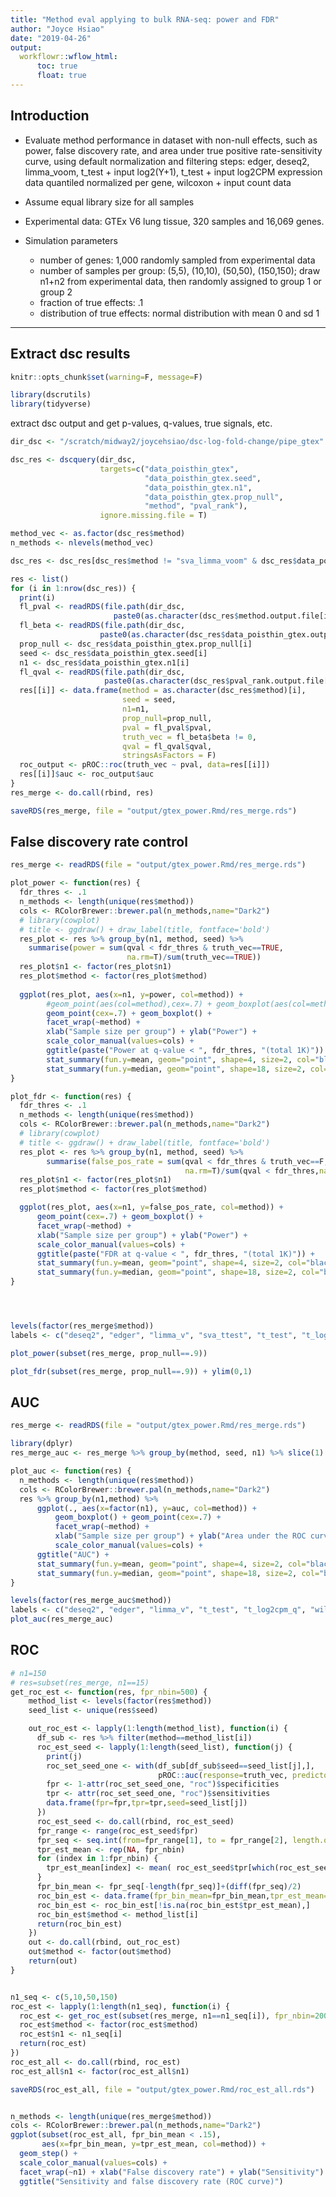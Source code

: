 ```yaml
---
title: "Method eval applying to bulk RNA-seq: power and FDR"
author: "Joyce Hsiao"
date: "2019-04-26"
output: 
  workflowr::wflow_html:
      toc: true
      float: true
---
```


## Introduction

* Evaluate method performance in dataset with non-null effects, such as power, false discovery rate, and area under true positive rate-sensitivity curve, using default normalization and filtering steps: edger, deseq2, limma_voom, t_test + input log2(Y+1), t_test + input log2CPM expression data quantiled normalized per gene, wilcoxon + input count data

* Assume equal library size for all samples

* Experimental data: GTEx V6 lung tissue, 320 samples and 16,069 genes.

* Simulation parameters
  + number of genes: 1,000 randomly sampled from experimental data
  + number of samples per group: (5,5), (10,10), (50,50), (150,150); draw n1+n2 from experimental data, then randomly assigned to group 1 or group 2
  + fraction of true effects: .1
  + distribution of true effects: normal distribution with mean 0 and sd 1
  

---

## Extract dsc results

```r
knitr::opts_chunk$set(warning=F, message=F)

library(dscrutils)
library(tidyverse)
```

extract dsc output and get p-values, q-values, true signals, etc.

```r
dir_dsc <- "/scratch/midway2/joycehsiao/dsc-log-fold-change/pipe_gtex"

dsc_res <- dscquery(dir_dsc, 
                    targets=c("data_poisthin_gtex",
                              "data_poisthin_gtex.seed", 
                              "data_poisthin_gtex.n1",
                              "data_poisthin_gtex.prop_null",
                              "method", "pval_rank"), 
                    ignore.missing.file = T)

method_vec <- as.factor(dsc_res$method)
n_methods <- nlevels(method_vec)

dsc_res <- dsc_res[dsc_res$method != "sva_limma_voom" & dsc_res$data_poisthin_gtex.prop_null != 1,]

res <- list()
for (i in 1:nrow(dsc_res)) {
  print(i)
  fl_pval <- readRDS(file.path(dir_dsc,
                       paste0(as.character(dsc_res$method.output.file[i]), ".rds")))
  fl_beta <- readRDS(file.path(dir_dsc,
                    paste0(as.character(dsc_res$data_poisthin_gtex.output.file[i]), ".rds")))
  prop_null <- dsc_res$data_poisthin_gtex.prop_null[i]
  seed <- dsc_res$data_poisthin_gtex.seed[i]
  n1 <- dsc_res$data_poisthin_gtex.n1[i]
  fl_qval <- readRDS(file.path(dir_dsc,
                     paste0(as.character(dsc_res$pval_rank.output.file[i]), ".rds")))
  res[[i]] <- data.frame(method = as.character(dsc_res$method)[i],
                         seed = seed,
                         n1=n1,
                         prop_null=prop_null,
                         pval = fl_pval$pval,
                         truth_vec = fl_beta$beta != 0,
                         qval = fl_qval$qval,
                         stringsAsFactors = F)
  roc_output <- pROC::roc(truth_vec ~ pval, data=res[[i]])
  res[[i]]$auc <- roc_output$auc
}
res_merge <- do.call(rbind, res)

saveRDS(res_merge, file = "output/gtex_power.Rmd/res_merge.rds")
```


## False discovery rate control

```r
res_merge <- readRDS(file = "output/gtex_power.Rmd/res_merge.rds")

plot_power <- function(res) {
  fdr_thres <- .1
  n_methods <- length(unique(res$method))
  cols <- RColorBrewer::brewer.pal(n_methods,name="Dark2")
  # library(cowplot)
  # title <- ggdraw() + draw_label(title, fontface='bold')
  res_plot <- res %>% group_by(n1, method, seed) %>%
    summarise(power = sum(qval < fdr_thres & truth_vec==TRUE, 
                          na.rm=T)/sum(truth_vec==TRUE)) 
  res_plot$n1 <- factor(res_plot$n1)
  res_plot$method <- factor(res_plot$method)
  
  ggplot(res_plot, aes(x=n1, y=power, col=method)) +
        #geom_point(aes(col=method),cex=.7) + geom_boxplot(aes(col=method)) + 
        geom_point(cex=.7) + geom_boxplot() + 
        facet_wrap(~method) +
        xlab("Sample size per group") + ylab("Power") +
        scale_color_manual(values=cols) +
        ggtitle(paste("Power at q-value < ", fdr_thres, "(total 1K)")) +
        stat_summary(fun.y=mean, geom="point", shape=4, size=2, col="black") +
        stat_summary(fun.y=median, geom="point", shape=18, size=2, col="black")
}

plot_fdr <- function(res) {
  fdr_thres <- .1
  n_methods <- length(unique(res$method))
  cols <- RColorBrewer::brewer.pal(n_methods,name="Dark2")
  # library(cowplot)
  # title <- ggdraw() + draw_label(title, fontface='bold')
  res_plot <- res %>% group_by(n1, method, seed) %>%
        summarise(false_pos_rate = sum(qval < fdr_thres & truth_vec==F, 
                                       na.rm=T)/sum(qval < fdr_thres,na.rm=T)) 
  res_plot$n1 <- factor(res_plot$n1)
  res_plot$method <- factor(res_plot$method)

  ggplot(res_plot, aes(x=n1, y=false_pos_rate, col=method)) +
      geom_point(cex=.7) + geom_boxplot() + 
      facet_wrap(~method) +
      xlab("Sample size per group") + ylab("Power") +
      scale_color_manual(values=cols) +
      ggtitle(paste("FDR at q-value < ", fdr_thres, "(total 1K)")) +
      stat_summary(fun.y=mean, geom="point", shape=4, size=2, col="black") +
      stat_summary(fun.y=median, geom="point", shape=18, size=2, col="black")
}




levels(factor(res_merge$method))
labels <- c("deseq2", "edger", "limma_v", "sva_ttest", "t_test", "t_log2cpm_q", "wilcoxon")

plot_power(subset(res_merge, prop_null==.9))

plot_fdr(subset(res_merge, prop_null==.9)) + ylim(0,1)
```


## AUC

```r
res_merge <- readRDS(file = "output/gtex_power.Rmd/res_merge.rds")

library(dplyr)
res_merge_auc <- res_merge %>% group_by(method, seed, n1) %>% slice(1)

plot_auc <- function(res) {
  n_methods <- length(unique(res$method))
  cols <- RColorBrewer::brewer.pal(n_methods,name="Dark2")
  res %>% group_by(n1,method) %>%
      ggplot(., aes(x=factor(n1), y=auc, col=method)) +
          geom_boxplot() + geom_point(cex=.7) +
          facet_wrap(~method) +
          xlab("Sample size per group") + ylab("Area under the ROC curve") +
          scale_color_manual(values=cols) +
      ggtitle("AUC") + 
      stat_summary(fun.y=mean, geom="point", shape=4, size=2, col="black") +
      stat_summary(fun.y=median, geom="point", shape=18, size=2, col="black")
}

levels(factor(res_merge_auc$method))
labels <- c("deseq2", "edger", "limma_v", "t_test", "t_log2cpm_q", "wilcoxon")
plot_auc(res_merge_auc)
```


## ROC

```r
# n1=150
# res=subset(res_merge, n1==15)
get_roc_est <- function(res, fpr_nbin=500) {
    method_list <- levels(factor(res$method))
    seed_list <- unique(res$seed)

    out_roc_est <- lapply(1:length(method_list), function(i) {
      df_sub <- res %>% filter(method==method_list[i])
      roc_est_seed <- lapply(1:length(seed_list), function(j) {
        print(j)
        roc_set_seed_one <- with(df_sub[df_sub$seed==seed_list[j],],
                                 pROC::auc(response=truth_vec, predictor=pval))
        fpr <- 1-attr(roc_set_seed_one, "roc")$specificities
        tpr <- attr(roc_set_seed_one, "roc")$sensitivities
        data.frame(fpr=fpr,tpr=tpr,seed=seed_list[j])
      })
      roc_est_seed <- do.call(rbind, roc_est_seed)
      fpr_range <- range(roc_est_seed$fpr)
      fpr_seq <- seq.int(from=fpr_range[1], to = fpr_range[2], length.out = fpr_nbin+1)
      tpr_est_mean <- rep(NA, fpr_nbin)
      for (index in 1:fpr_nbin) {
        tpr_est_mean[index] <- mean( roc_est_seed$tpr[which(roc_est_seed$fpr >= fpr_seq[index] & roc_est_seed$fpr < fpr_seq[index+1])], na.rm=T) 
      }
      fpr_bin_mean <- fpr_seq[-length(fpr_seq)]+(diff(fpr_seq)/2)
      roc_bin_est <- data.frame(fpr_bin_mean=fpr_bin_mean,tpr_est_mean=tpr_est_mean)
      roc_bin_est <- roc_bin_est[!is.na(roc_bin_est$tpr_est_mean),]
      roc_bin_est$method <- method_list[i]
      return(roc_bin_est)
    }) 
    out <- do.call(rbind, out_roc_est)
    out$method <- factor(out$method)
    return(out)
}


n1_seq <- c(5,10,50,150)
roc_est <- lapply(1:length(n1_seq), function(i) {
  roc_est <- get_roc_est(subset(res_merge, n1==n1_seq[i]), fpr_nbin=200)
  roc_est$method <- factor(roc_est$method)
  roc_est$n1 <- n1_seq[i]
  return(roc_est)
})
roc_est_all <- do.call(rbind, roc_est)
roc_est_all$n1 <- factor(roc_est_all$n1)

saveRDS(roc_est_all, file = "output/gtex_power.Rmd/roc_est_all.rds")


n_methods <- length(unique(res_merge$method))
cols <- RColorBrewer::brewer.pal(n_methods,name="Dark2")
ggplot(subset(roc_est_all, fpr_bin_mean < .15), 
       aes(x=fpr_bin_mean, y=tpr_est_mean, col=method)) +
  geom_step() + 
  scale_color_manual(values=cols) +
  facet_wrap(~n1) + xlab("False discovery rate") + ylab("Sensitivity") +
  ggtitle("Sensitivity and false discovery rate (ROC curve)")
```


